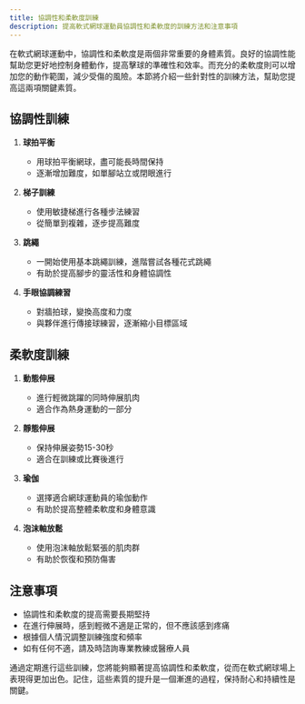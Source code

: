 ```yaml
---
title: 協調性和柔軟度訓練
description: 提高軟式網球運動員協調性和柔軟度的訓練方法和注意事項
---
```

在軟式網球運動中，協調性和柔軟度是兩個非常重要的身體素質。良好的協調性能幫助您更好地控制身體動作，提高擊球的準確性和效率。而充分的柔軟度則可以增加您的動作範圍，減少受傷的風險。本節將介紹一些針對性的訓練方法，幫助您提高這兩項關鍵素質。

## 協調性訓練

1. **球拍平衡**
   - 用球拍平衡網球，盡可能長時間保持
   - 逐漸增加難度，如單腳站立或閉眼進行

2. **梯子訓練**
   - 使用敏捷梯進行各種步法練習
   - 從簡單到複雜，逐步提高難度

3. **跳繩**
   - 一開始使用基本跳繩訓練，進階嘗試各種花式跳繩
   - 有助於提高腳步的靈活性和身體協調性

4. **手眼協調練習**
   - 對牆拍球，變換高度和力度
   - 與夥伴進行傳接球練習，逐漸縮小目標區域

## 柔軟度訓練

1. **動態伸展**
   - 進行輕微跳躍的同時伸展肌肉
   - 適合作為熱身運動的一部分

2. **靜態伸展**
   - 保持伸展姿勢15-30秒
   - 適合在訓練或比賽後進行

3. **瑜伽**
   - 選擇適合網球運動員的瑜伽動作
   - 有助於提高整體柔軟度和身體意識

4. **泡沫軸放鬆**
   - 使用泡沫軸放鬆緊張的肌肉群
   - 有助於恢復和預防傷害

## 注意事項

- 協調性和柔軟度的提高需要長期堅持
- 在進行伸展時，感到輕微不適是正常的，但不應該感到疼痛
- 根據個人情況調整訓練強度和頻率
- 如有任何不適，請及時諮詢專業教練或醫療人員

通過定期進行這些訓練，您將能夠顯著提高協調性和柔軟度，從而在軟式網球場上表現得更加出色。記住，這些素質的提升是一個漸進的過程，保持耐心和持續性是關鍵。

